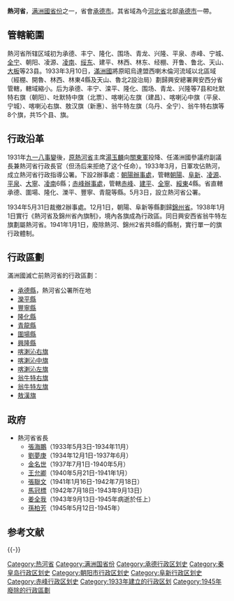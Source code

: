 {{Unreferenced|time=2014-09-11T14:44:11+00:00}}
{{about|满洲国的一个省|中华人民共和国的一个省|热河省 (中华人民共和国)|中华民国的一个省|熱河省 (中華民國)}}
{{Infobox Former Subdivision
|native_name = 
|conventional_long_name = 热河省
|common_name = 热河省
|abbrev = 热
|p1 = 热河省 (中华民国)
|flag_p1 = Flag of the Republic of China.svg
|s1 = 热河省 (中华民国)
|flag_s1 = Flag of the Republic of China.svg
|capital = [[承德市|承德市]]
|subdivision = [[满洲国行政区划|省]]
|nation = {{MCK}}
|year_start = 1933年
|event_start = 
|date_start = 
|year_end = 1945年
|event_end = 
|date_end = 
|image_map = 
|image_map_caption = 
|stat_year1  = 
|stat_area1 = 
|stat_pop1 = 
|today = {{CHN}}[[河北省|河北省]]、[[遼寧省|遼寧省]]、[[内蒙古自治区|内蒙古自治区]]
}}
'''熱河省'''，[[满洲國|满洲國]][[省_(行政區劃)|省份]]之一，省會[[承德市|承德市]]。其省域為今[[河北省|河北省]]北部[[承德市|承德市]]一帶。

== 管轄範圍 ==
熱河省所辖区域初为承德、丰宁、隆化、围场、青龙、兴隆、平泉、赤峰、宁城、[[全寧設治局|全宁]]、朝阳、凌源、[[凌南县|凌南]]、[[绥东县|绥东]]、建平、林西、林东、经棚、开鲁、鲁北、天山、[[大板县|大板]]等23县。1933年3月10日，[[滿洲國|滿洲國]]將原昭烏達盟西喇木倫河流域以北區域（經棚、開魯、林西、林東4縣及天山、魯北2設治局）劃歸興安總署興安西分省管轄，轄域縮小。后为承德、丰宁、滦平、隆化、围场、青龙、兴隆等7县和吐默特右旗（朝阳）、吐默特中旗（北票）、喀喇沁左旗（建昌）、喀喇沁中旗（平泉、宁城）、喀喇沁右旗、敖汉旗（新惠）、翁牛特左旗（乌丹、全宁）、翁牛特右旗等8个旗，共15个县、旗。

== 行政沿革 ==
1931年[[九一八事變|九一八事變]]後，[[熱河省_(中華民國)|原熱河省]]主席[[湯玉麟|湯玉麟]]向[[關東軍|關東軍]]投降、任滿洲國參議府副議長兼熱河省行政長官（但汤后来拒绝了这个任命）。1933年3月，日軍攻佔熱河，成立熱河省行政指導公署。下設2辦事處：[[朝陽辦事處|朝陽辦事處]]，管轄[[朝阳县|朝陽]]、[[阜新县|阜新]]、[[凌源县|凌源]]、[[平泉县|平泉]]、[[大宁县|大寧]]、[[凌南县|凌南]]6縣；[[赤峰辦事處|赤峰辦事處]]，管轄[[赤峰县|赤峰]]、[[建平县|建平]]、[[全宁县|全寧]]、[[绥东县|綏東]]4縣。省直轄承德、圍場、隆化、濼平、豐寧、青龍等縣。5月3日，設立熱河省公署。

1934年5月31日裁撤2辦事處。12月1日，朝陽、阜新等縣劃歸[[錦州省|錦州省]]。1938年1月1日實行《熱河省及錦州省內旗制》，境內各旗成為行政區。同日興安西省翁牛特左旗劃屬熱河省。1941年1月1日，廢除熱河、錦州2省共8縣的縣制，實行單一的旗行政體制。

== 行政區劃 ==
滿洲國滅亡前熱河省的行政區劃：

*[[承德縣|承德縣]]，熱河省公署所在地
*[[灤平縣|灤平縣]]
*[[豐寧縣|豐寧縣]]
*[[隆化縣|隆化縣]]
*[[青龍縣|青龍縣]]
*[[圍場縣|圍場縣]]
*[[興隆縣|興隆縣]]
*[[喀溂沁右旗|喀溂沁右旗]]
*[[喀溂沁中旗|喀溂沁中旗]]
*[[喀溂沁左旗|喀溂沁左旗]]
*[[翁牛特右旗|翁牛特右旗]]
*[[翁牛特左旗|翁牛特左旗]]
*[[敖漢旗|敖漢旗]]

== 政府==
* 熱河省省長
**[[張海鵬|張海鵬]]（1933年5月3日-1934年11月）
**[[劉夢庚|劉夢庚]]（1934年12月1日-1937年6月）
**[[金名世|金名世]]（1937年7月1日-1940年5月）
**[[王允卿|王允卿]]（1940年5月21日-1941年1月）
**[[張聯文|張聯文]]（1941年1月16日-1942年7月18日）
**[[馬冠標|馬冠標]]（1942年7月18日-1943年9月13日）
**[[姜全我|姜全我]]（1943年9月13日-1945年病逝於任上）
**[[孫柏芳|孫柏芳]]（1945年5月12日-1945年）

== 参考文献 ==
{{Reflist|2}}

{{-}}
{{滿洲國行政區劃}}
{{熱河行政長官}}

[[Category:热河省|Category:热河省]]
[[Category:满洲国省份|Category:满洲国省份]]



[[Category:承德行政区划史|Category:承德行政区划史]]
[[Category:秦皇岛行政区划史|Category:秦皇岛行政区划史]]
[[Category:朝阳市行政区划史|Category:朝阳市行政区划史]]
[[Category:阜新行政区划史|Category:阜新行政区划史]]
[[Category:赤峰行政区划史|Category:赤峰行政区划史]]
[[Category:1933年建立的行政区划|Category:1933年建立的行政区划]]
[[Category:1945年廢除的行政區劃|Category:1945年廢除的行政區劃]]